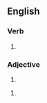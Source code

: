 ==English==

===Verb===
{{head|en|verb form}}

# {{en-past of|clabber}}
#: {{ux|en|He '''clabbered''' the milk to become clabbered milk.}}


===Adjective===
# {{en-adj}}

# {{rfdef|en}}
#: {{ux|en|The milk became '''clabbered''' when he clabbered it.}}